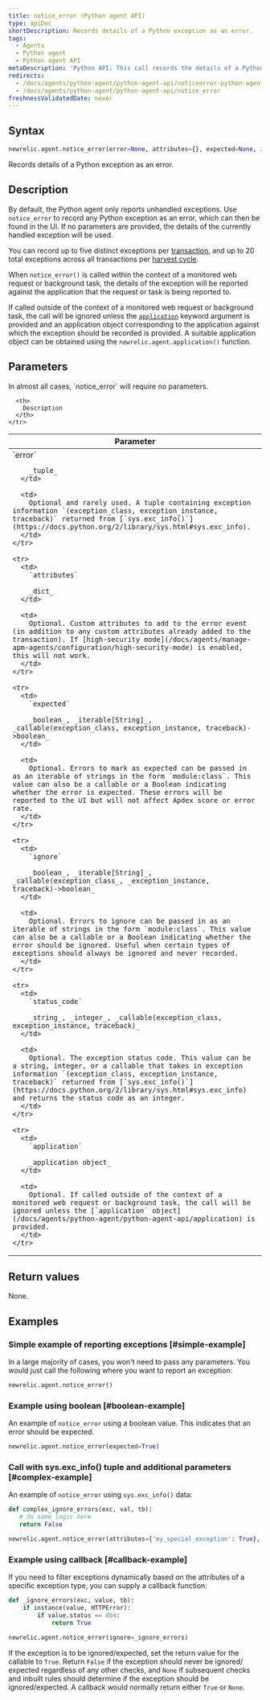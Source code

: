 ```yaml
---
title: notice_error (Python agent API)
type: apiDoc
shortDescription: Records details of a Python exception as an error.
tags:
  - Agents
  - Python agent
  - Python agent API
metaDescription: 'Python API: This call records the details of a Python exception as an error.'
redirects:
  - /docs/agents/python-agent/python-agent-api/noticeerror-python-agent-api
  - /docs/agents/python-agent/python-agent-api/notice_error
freshnessValidatedDate: never
---
```


## Syntax

```py
newrelic.agent.notice_error(error=None, attributes={}, expected=None, ignore=None, status_code=None, application=None)
```

Records details of a Python exception as an error.

## Description

By default, the Python agent only reports unhandled exceptions. Use `notice_error` to record any Python exception as an error, which can then be found in the UI. If no parameters are provided, the details of the currently handled exception will be used.

You can record up to five distinct exceptions per [transaction](/docs/accounts-partnerships/education/getting-started-new-relic/glossary#transaction), and up to 20 total exceptions across all transactions per [harvest cycle](/docs/apm/new-relic-apm/getting-started/glossary#harvest-cycle).

When `notice_error()` is called within the context of a monitored web request or background task, the details of the exception will be reported against the application that the request or task is being reported to.

If called outside of the context of a monitored web request or background task, the call will be ignored unless the [`application`](/docs/agents/python-agent/python-agent-api/application) keyword argument is provided and an application object corresponding to the application against which the exception should be recorded is provided. A suitable application object can be obtained using the `newrelic.agent.application()` function.

## Parameters

<Callout variant="tip">
  In almost all cases, `notice_error` will require no parameters.
</Callout>

<table>
  <thead>
    <tr>
      <th width="25%">
        Parameter
      </th>

      <th>
        Description
      </th>
    </tr>
  </thead>

  <tbody>
    <tr>
      <td>
        `error`

        _tuple_
      </td>

      <td>
        Optional and rarely used. A tuple containing exception information `(exception_class, exception_instance, traceback)` returned from [`sys.exc_info()`](https://docs.python.org/2/library/sys.html#sys.exc_info).
      </td>
    </tr>

    <tr>
      <td>
        `attributes`

        _dict_
      </td>

      <td>
        Optional. Custom attributes to add to the error event (in addition to any custom attributes already added to the transaction). If [high-security mode](/docs/agents/manage-apm-agents/configuration/high-security-mode) is enabled, this will not work.
      </td>
    </tr>

    <tr>
      <td>
        `expected`

        _boolean_, _iterable[String]_, _callable(exception_class, exception_instance, traceback)->boolean_
      </td>

      <td>
        Optional. Errors to mark as expected can be passed in as an iterable of strings in the form `module:class`. This value can also be a callable or a Boolean indicating whether the error is expected. These errors will be reported to the UI but will not affect Apdex score or error rate.
      </td>
    </tr>

    <tr>
      <td>
        `ignore`

        _boolean_, _iterable[String]_, _callable(exception_class_, _exception_instance, traceback)->boolean_
      </td>

      <td>
        Optional. Errors to ignore can be passed in as an iterable of strings in the form `module:class`. This value can also be a callable or a Boolean indicating whether the error should be ignored. Useful when certain types of exceptions should always be ignored and never recorded.
      </td>
    </tr>

    <tr>
      <td>
        `status_code`

        _string_, _integer_, _callable(exception_class, exception_instance, traceback)_
      </td>

      <td>
        Optional. The exception status code. This value can be a string, integer, or a callable that takes in exception information `(exception_class, exception_instance, traceback)` returned from [`sys.exc_info()`](https://docs.python.org/2/library/sys.html#sys.exc_info) and returns the status code as an integer.
      </td>
    </tr>

    <tr>
      <td>
        `application`

        _application object_
      </td>

      <td>
        Optional. If called outside of the context of a monitored web request or background task, the call will be ignored unless the [`application` object](/docs/agents/python-agent/python-agent-api/application) is provided.
      </td>
    </tr>
  </tbody>
</table>

## Return values

None.

## Examples

### Simple example of reporting exceptions [#simple-example]

In a large majority of cases, you won't need to pass any parameters. You would just call the following where you want to report an exception:

```py
newrelic.agent.notice_error()
```

### Example using boolean [#boolean-example]

An example of `notice_error` using a boolean value. This indicates that an error should be expected.

```py
newrelic.agent.notice_error(expected=True)
```

### Call with sys.exc_info() tuple and additional parameters [#complex-example]

An example of `notice_error` using `sys.exc_info()` data:

```py
def complex_ignore_errors(exc, val, tb):
   # do some logic here
   return False

newrelic.agent.notice_error(attributes={'my_special_exception': True}, ignore=complex_ignore_errors)
```

### Example using callback [#callback-example]

If you need to filter exceptions dynamically based on the attributes of a specific exception type, you can supply a callback function:

```py
def _ignore_errors(exc, value, tb):
    if instance(value, HTTPError):
        if value.status == 404:
            return True

newrelic.agent.notice_error(ignore=_ignore_errors)
```

If the exception is to be ignored/expected, set the return value for the callable to `True`. Return `False` if the exception should never be ignored/ expected regardless of any other checks, and `None` if subsequent checks and inbuilt rules should determine if the exception should be ignored/expected. A callback would normally return either `True` or `None`.
